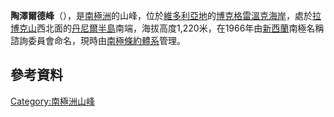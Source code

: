 {{coord|73|11|S|169|1|E|display=title}}

'''陶澤爾德峰'''（{{lang-en|Tousled Peak}}），是[[南極洲|南極洲]]的山峰，位於[[維多利亞地|維多利亞地]]的[[博克格雷溫克海岸|博克格雷溫克海岸]]，處於[[拉博克山|拉博克山]]西北面的[[丹尼爾半島|丹尼爾半島]]南端，海拔高度1,220米，在1966年由[[新西蘭|新西蘭]]南極名稱諮詢委員會命名，現時由[[南極條約體系|南極條約體系]]管理。

==參考資料==
{{usgs-gazetteer}}

{{DEFAULTSORT:Tousled Peak}}
[[Category:南極洲山峰|Category:南極洲山峰]]


{{BorchgrevinkCoast-geo-stub}}
